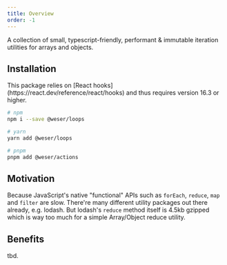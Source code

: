 ```yaml
---
title: Overview
order: -1
---
```


A collection of small, typescript-friendly, performant & immutable iteration utilities for arrays and objects.

<PackageBadges package="@weser/loops" />

## Installation

<Callout title="Required dependencies">
  This package relies on [React hooks](https://react.dev/reference/react/hooks)
  and thus requires version 16.3 or higher.
</Callout>

```sh
# npm
npm i --save @weser/loops

# yarn
yarn add @weser/loops

# pnpm
pnpm add @weser/actions
```

## Motivation

Because JavaScript's native "functional" APIs such as `forEach`, `reduce`, `map` and `filter` are slow. There're many different utility packages out there already, e.g. lodash. But lodash's `reduce` method itself is 4.5kb gzipped which is way too much for a simple Array/Object reduce utility.

## Benefits

tbd.
